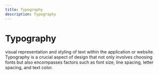 ```yaml
---
title: Typography
description: Typography
---
```


# Typography

visual representation and styling of text within the application or website. Typography is a crucial aspect of design that not only involves choosing fonts but also encompasses factors such as font size, line spacing, letter spacing, and text color.


